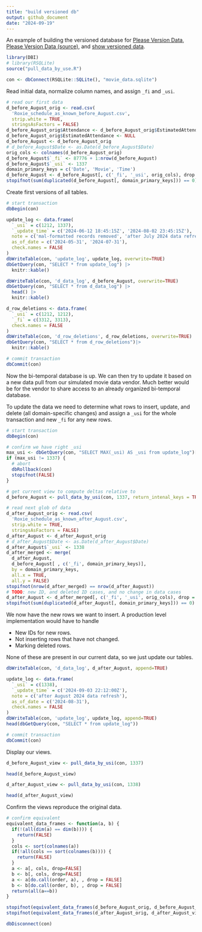 ```yaml
---
title: "build versioned db"
output: github_document
date: "2024-09-19"
---
```


An example of building the versioned database for [Please Version Data](https://win-vector.com/2024/09/09/please-version-data/), [Please Version Data (source)](https://github.com/WinVector/Examples/blob/main/versioning_data/Please_Version_Data.md), and [show versioned data](https://github.com/WinVector/Examples/blob/main/versioning_data/show_versioned_data.md).

```r
library(DBI)
# library(RSQLite)
source("pull_data_by_use.R")
```

```r
con <- dbConnect(RSQLite::SQLite(), "movie_data.sqlite")
```

Read initial data, normalize column names, and assign `_fi` and `_usi`.

```r
# read our first data
d_before_August_orig <- read.csv(
  'Roxie_schedule_as_known_before_August.csv', 
  strip.white = TRUE, 
  stringsAsFactors = FALSE)
d_before_August_orig$Attendance <- d_before_August_orig$EstimatedAttendance
d_before_August_orig$EstimatedAttendance <- NULL
d_before_August <- d_before_August_orig
# d_before_August$Date <- as.Date(d_before_August$Date)
orig_cols <- colnames(d_before_August_orig)
d_before_August$`_fi` <- 87776 + 1:nrow(d_before_August)
d_before_August$`_usi` <- 1337
domain_primary_keys = c('Date', 'Movie', 'Time')
d_before_August <- d_before_August[, c('_fi', '_usi', orig_cols), drop = FALSE]
stopifnot(sum(duplicated(d_before_August[, domain_primary_keys])) == 0)
```

Create first versions of all tables.

```r
# start transaction
dbBegin(con)
```

```r
update_log <- data.frame(
  `_usi` = c(1212, 1337),
  `_update_time` = c('2024-06-12 18:45:15Z', '2024-08-02 23:45:15Z'),
  note = c('mal-formatted records removed', 'after July 2024 data refresh'),
  as_of_date = c('2024-05-31', '2024-07-31'),
  check.names = FALSE
)
dbWriteTable(con, 'update_log', update_log, overwrite=TRUE)
dbGetQuery(con, "SELECT * from update_log") |>
  knitr::kable()
```

```r
dbWriteTable(con, 'd_data_log', d_before_August, overwrite=TRUE)
dbGetQuery(con, "SELECT * from d_data_log") |>
  head() |>
  knitr::kable()
```


```r
d_row_deletions <- data.frame(
  `_usi` = c(1212, 1212),
  `_fi` = c(3312, 3313),
  check.names = FALSE
)
dbWriteTable(con, 'd_row_deletions', d_row_deletions, overwrite=TRUE)
dbGetQuery(con, "SELECT * from d_row_deletions")|>
  knitr::kable()
```

```r
# commit transaction
dbCommit(con)
```

Now the bi-temporal database is up. We can then try to update it based on a new data pull from our simulated movie data vendor. Much better would be for the vendor to share access to an already organized bi-temporal database.

To update the data we need to determine what rows to insert, update, and delete (all domain-specific changes) and assign a `_usi` for the whole transaction and new `_fi` for any new rows.

```r
# start transaction
dbBegin(con)
```

```r
# confirm we have right _usi
max_usi <- dbGetQuery(con, "SELECT MAX(_usi) AS _usi from update_log")[1, 1]
if (max_usi != 1337) {
  # abort
  dbRollback(con)
  stopifnot(FALSE)
}
```

```r
# get current view to compute deltas relative to
d_before_August <- pull_data_by_usi(con, 1337, return_intenal_keys = TRUE)
```


```r
# read next glob of data
d_after_August_orig <- read.csv(
  'Roxie_schedule_as_known_after_August.csv', 
  strip.white = TRUE, 
  stringsAsFactors = FALSE)
d_after_August <- d_after_August_orig
# d_after_August$Date <- as.Date(d_after_August$Date)
d_after_August$`_usi` <- 1338
d_after_merged <- merge(
  d_after_August, 
  d_before_August[ , c('_fi', domain_primary_keys)], 
  by = domain_primary_keys,
  all.x = TRUE,
  all.y = FALSE)
stopifnot(nrow(d_after_merged) == nrow(d_after_August))
# TODO: new ID, and deleted ID cases, and no change in data cases
d_after_August <- d_after_merged[, c('_fi', '_usi', orig_cols), drop = FALSE]
stopifnot(sum(duplicated(d_after_August[, domain_primary_keys])) == 0)
```

We now have the new rows we want to insert. A production level implementation would have to handle

  * New IDs for new rows.
  * Not inserting rows that have not changed.
  * Marking deleted rows.
  
None of these are present in our current data, so we just update our tables.


```r
dbWriteTable(con, 'd_data_log', d_after_August, append=TRUE)
```

```r
update_log <- data.frame(
  `_usi` = c(1338),
  `_update_time` = c('2024-09-03 22:12:00Z'),
  note = c('after August 2024 data refresh'),
  as_of_date = c('2024-08-31'),
  check.names = FALSE
)
dbWriteTable(con, 'update_log', update_log, append=TRUE)
head(dbGetQuery(con, "SELECT * from update_log"))
```


```r
# commit transaction
dbCommit(con)
```


Display our views.



```r
d_before_August_view <- pull_data_by_usi(con, 1337)
```


```r
head(d_before_August_view)
```

```r
d_after_August_view <- pull_data_by_usi(con, 1338)
```


```r
head(d_after_August_view)
```


Confirm the views reproduce the original data.


```r
# confirm equivalent
equivalent_data_frames <- function(a, b) {
  if(!(all(dim(a) == dim(b)))) {
    return(FALSE)
  }
  cols <- sort(colnames(a))
  if(!all(cols == sort(colnames(b)))) {
    return(FALSE)
  }
  a <- a[, cols, drop=FALSE]
  b <- b[, cols, drop=FALSE]
  a <- a[do.call(order, a), , drop = FALSE]
  b <- b[do.call(order, b), , drop = FALSE]
  return(all(a==b))
}
```

```r
stopifnot(equivalent_data_frames(d_before_August_orig, d_before_August_view[ , orig_cols]))
stopifnot(equivalent_data_frames(d_after_August_orig, d_after_August_view[ , orig_cols]))
```



```r
dbDisconnect(con)
```

